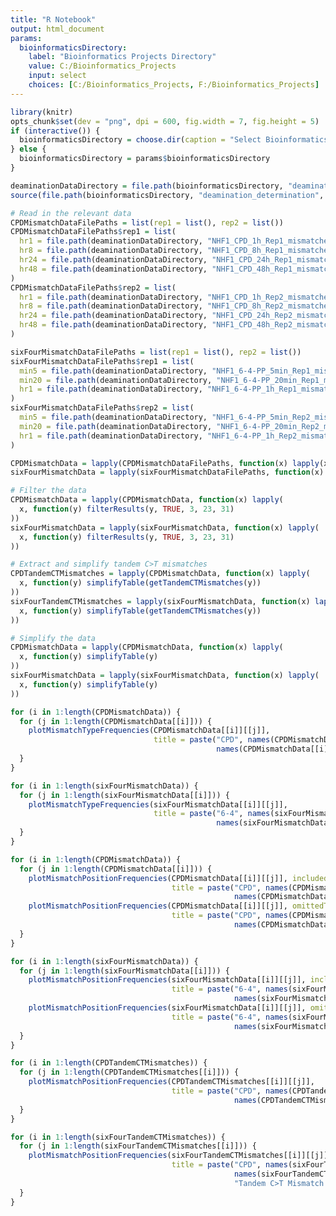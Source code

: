 ```yaml
---
title: "R Notebook"
output: html_document
params:
  bioinformaticsDirectory:
    label: "Bioinformatics Projects Directory"
    value: C:/Bioinformatics_Projects
    input: select
    choices: [C:/Bioinformatics_Projects, F:/Bioinformatics_Projects]
---
```



```r
library(knitr)
opts_chunk$set(dev = "png", dpi = 600, fig.width = 7, fig.height = 5)
if (interactive()) {
  bioinformaticsDirectory = choose.dir(caption = "Select Bioinformatics_Projects Directory")
} else {
  bioinformaticsDirectory = params$bioinformaticsDirectory
}
```


```r
deaminationDataDirectory = file.path(bioinformaticsDirectory, "deamination_determination", "data")
source(file.path(bioinformaticsDirectory, "deamination_determination", 'R', "DeaminationAnalysis.R"))

# Read in the relevant data
CPDMismatchDataFilePaths = list(rep1 = list(), rep2 = list())
CPDMismatchDataFilePaths$rep1 = list(
  hr1 = file.path(deaminationDataDirectory, "NHF1_CPD_1h_Rep1_mismatches.bed"),
  hr8 = file.path(deaminationDataDirectory, "NHF1_CPD_8h_Rep1_mismatches.bed"),
  hr24 = file.path(deaminationDataDirectory, "NHF1_CPD_24h_Rep1_mismatches.bed"),
  hr48 = file.path(deaminationDataDirectory, "NHF1_CPD_48h_Rep1_mismatches.bed")
)
CPDMismatchDataFilePaths$rep2 = list(
  hr1 = file.path(deaminationDataDirectory, "NHF1_CPD_1h_Rep2_mismatches.bed"),
  hr8 = file.path(deaminationDataDirectory, "NHF1_CPD_8h_Rep2_mismatches.bed"),
  hr24 = file.path(deaminationDataDirectory, "NHF1_CPD_24h_Rep2_mismatches.bed"),
  hr48 = file.path(deaminationDataDirectory, "NHF1_CPD_48h_Rep2_mismatches.bed")
)

sixFourMismatchDataFilePaths = list(rep1 = list(), rep2 = list())
sixFourMismatchDataFilePaths$rep1 = list(
  min5 = file.path(deaminationDataDirectory, "NHF1_6-4-PP_5min_Rep1_mismatches.bed"),
  min20 = file.path(deaminationDataDirectory, "NHF1_6-4-PP_20min_Rep1_mismatches.bed"),
  hr1 = file.path(deaminationDataDirectory, "NHF1_6-4-PP_1h_Rep1_mismatches.bed")
)
sixFourMismatchDataFilePaths$rep2 = list(
  min5 = file.path(deaminationDataDirectory, "NHF1_6-4-PP_5min_Rep2_mismatches.bed"),
  min20 = file.path(deaminationDataDirectory, "NHF1_6-4-PP_20min_Rep2_mismatches.bed"),
  hr1 = file.path(deaminationDataDirectory, "NHF1_6-4-PP_1h_Rep2_mismatches.bed")
)

CPDMismatchData = lapply(CPDMismatchDataFilePaths, function(x) lapply(x, fread))
sixFourMismatchData = lapply(sixFourMismatchDataFilePaths, function(x) lapply(x, fread))

# Filter the data
CPDMismatchData = lapply(CPDMismatchData, function(x) lapply(
  x, function(y) filterResults(y, TRUE, 3, 23, 31)
))
sixFourMismatchData = lapply(sixFourMismatchData, function(x) lapply(
  x, function(y) filterResults(y, TRUE, 3, 23, 31)
))

# Extract and simplify tandem C>T mismatches
CPDTandemCTMismatches = lapply(CPDMismatchData, function(x) lapply(
  x, function(y) simplifyTable(getTandemCTMismatches(y))
))
sixFourTandemCTMismatches = lapply(sixFourMismatchData, function(x) lapply(
  x, function(y) simplifyTable(getTandemCTMismatches(y))
))

# Simplify the data
CPDMismatchData = lapply(CPDMismatchData, function(x) lapply(
  x, function(y) simplifyTable(y)
))
sixFourMismatchData = lapply(sixFourMismatchData, function(x) lapply(
  x, function(y) simplifyTable(y)
))

```


```r
for (i in 1:length(CPDMismatchData)) {
  for (j in 1:length(CPDMismatchData[[i]])) {
    plotMismatchTypeFrequencies(CPDMismatchData[[i]][[j]],
                                title = paste("CPD", names(CPDMismatchData)[i], 
                                              names(CPDMismatchData[[i]])[j], "Mismatch Type Frequency"))
  }
}
```


```r
for (i in 1:length(sixFourMismatchData)) {
  for (j in 1:length(sixFourMismatchData[[i]])) {
    plotMismatchTypeFrequencies(sixFourMismatchData[[i]][[j]],
                                title = paste("6-4", names(sixFourMismatchData)[i], 
                                              names(sixFourMismatchData[[i]])[j], "Mismatch Type Frequency"))
  }
}

```


```r
for (i in 1:length(CPDMismatchData)) {
  for (j in 1:length(CPDMismatchData[[i]])) {
    plotMismatchPositionFrequencies(CPDMismatchData[[i]][[j]], includedTypes = c("C>T"),
                                    title = paste("CPD", names(CPDMismatchData)[i], 
                                                  names(CPDMismatchData[[i]])[j], "C>T Mismatch Positions"))
    plotMismatchPositionFrequencies(CPDMismatchData[[i]][[j]], omittedTypes = c("C>T"),
                                    title = paste("CPD", names(CPDMismatchData)[i], 
                                                  names(CPDMismatchData[[i]])[j], "!C>T Mismatch Positions"))
  }
}
```


```r
for (i in 1:length(sixFourMismatchData)) {
  for (j in 1:length(sixFourMismatchData[[i]])) {
    plotMismatchPositionFrequencies(sixFourMismatchData[[i]][[j]], includedTypes = c("C>T"),
                                    title = paste("6-4", names(sixFourMismatchData)[i], 
                                                  names(sixFourMismatchData[[i]])[j], "C>T Mismatch Positions"))
    plotMismatchPositionFrequencies(sixFourMismatchData[[i]][[j]], omittedTypes = c("C>T"),
                                    title = paste("6-4", names(sixFourMismatchData)[i], 
                                                  names(sixFourMismatchData[[i]])[j], "!C>T Mismatch Positions"))
  }
}

```


```r
for (i in 1:length(CPDTandemCTMismatches)) {
  for (j in 1:length(CPDTandemCTMismatches[[i]])) {
    plotMismatchPositionFrequencies(CPDTandemCTMismatches[[i]][[j]],
                                    title = paste("CPD", names(CPDTandemCTMismatches)[i], 
                                                  names(CPDTandemCTMismatches[[i]])[j], "Tandem C>T Mismatch Pos"))
  }
}
```


```r
for (i in 1:length(sixFourTandemCTMismatches)) {
  for (j in 1:length(sixFourTandemCTMismatches[[i]])) {
    plotMismatchPositionFrequencies(sixFourTandemCTMismatches[[i]][[j]],
                                    title = paste("CPD", names(sixFourTandemCTMismatches)[i], 
                                                  names(sixFourTandemCTMismatches[[i]])[j], 
                                                  "Tandem C>T Mismatch Pos"))
  }
}
```

